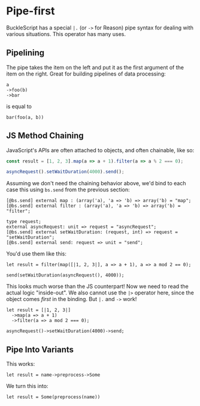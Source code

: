 # Pipe-first

BuckleScript has a special `|.` (or `->` for Reason) pipe syntax for dealing with various situations. This operator has many uses.

## Pipelining

The pipe takes the item on the left and put it as the first argument of the item on the right. Great for building pipelines of data processing:

```reason
a
->foo(b)
->bar
```

is equal to

```reason
bar(foo(a, b))
```

## JS Method Chaining

JavaScript's APIs are often attached to objects, and often chainable, like so:

```js
const result = [1, 2, 3].map(a => a + 1).filter(a => a % 2 === 0);

asyncRequest().setWaitDuration(4000).send();
```

Assuming we don't need the chaining behavior above, we'd bind to each case this using `bs.send` from the previous section:

```reason
[@bs.send] external map : (array('a), 'a => 'b) => array('b) = "map";
[@bs.send] external filter : (array('a), 'a => 'b) => array('b) = "filter";

type request;
external asyncRequest: unit => request = "asyncRequest";
[@bs.send] external setWaitDuration: (request, int) => request = "setWaitDuration";
[@bs.send] external send: request => unit = "send";
```

You'd use them like this:

```reason
let result = filter(map([|1, 2, 3|], a => a + 1), a => a mod 2 == 0);

send(setWaitDuration(asyncRequest(), 4000));
```

This looks much worse than the JS counterpart! Now we need to read the actual logic "inside-out". We also cannot use the `|>` operator here, since the object comes _first_ in the binding. But `|.` and `->` work!

```reason
let result = [|1, 2, 3|]
  ->map(a => a + 1)
  ->filter(a => a mod 2 === 0);

asyncRequest()->setWaitDuration(4000)->send;
```

## Pipe Into Variants

This works:

```reason
let result = name->preprocess->Some
```

We turn this into:

```reason
let result = Some(preprocess(name))
```
